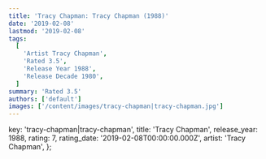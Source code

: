 ```yaml
---
title: 'Tracy Chapman: Tracy Chapman (1988)'
date: '2019-02-08'
lastmod: '2019-02-08'
tags:
  [
    'Artist Tracy Chapman',
    'Rated 3.5',
    'Release Year 1988',
    'Release Decade 1980',
  ]
summary: 'Rated 3.5'
authors: ['default']
images: ['/content/images/tracy-chapman|tracy-chapman.jpg']
---
```


  key: 'tracy-chapman|tracy-chapman',
  title: 'Tracy Chapman',
  release_year: 1988,
  rating: 7,
  rating_date: '2019-02-08T00:00:00.000Z',
  artist: 'Tracy Chapman',
};

<MusicRating data={data} />
